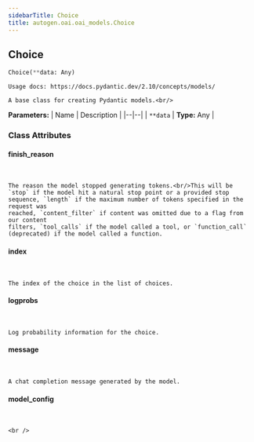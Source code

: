 ```yaml
---
sidebarTitle: Choice
title: autogen.oai.oai_models.Choice
---
```

<h2 id="autogen.oai.oai_models.Choice" class="doc doc-heading">
    <code class="doc-symbol doc-symbol-heading doc-symbol-class"></code>
    <span class="doc doc-object-name doc-class-name">Choice</span>
</h2>

```python
Choice(**data: Any)
```

    Usage docs: https://docs.pydantic.dev/2.10/concepts/models/
    
    A base class for creating Pydantic models.<br/>

<b>Parameters:</b>
| Name | Description |
|--|--|
| `**data` | **Type:** Any |

### Class Attributes

<code class="doc-symbol doc-symbol-heading doc-symbol-attribute"></code>
#### finish_reason
<br />

    The reason the model stopped generating tokens.<br/>This will be `stop` if the model hit a natural stop point or a provided stop
    sequence, `length` if the maximum number of tokens specified in the request was
    reached, `content_filter` if content was omitted due to a flag from our content
    filters, `tool_calls` if the model called a tool, or `function_call`
    (deprecated) if the model called a function.

<code class="doc-symbol doc-symbol-heading doc-symbol-attribute"></code>
#### index
<br />

    The index of the choice in the list of choices.

<code class="doc-symbol doc-symbol-heading doc-symbol-attribute"></code>
#### logprobs
<br />

    Log probability information for the choice.

<code class="doc-symbol doc-symbol-heading doc-symbol-attribute"></code>
#### message
<br />

    A chat completion message generated by the model.

<code class="doc-symbol doc-symbol-heading doc-symbol-attribute"></code>
#### model_config
<br />

    <br />